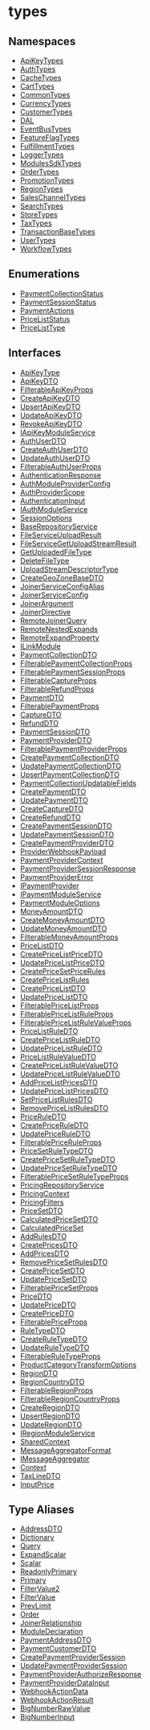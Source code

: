 
# types

## Namespaces

- [ApiKeyTypes](../types/types.ApiKeyTypes.mdx)
- [AuthTypes](../types/types.AuthTypes.mdx)
- [CacheTypes](../types/types.CacheTypes.mdx)
- [CartTypes](../types/types.CartTypes.mdx)
- [CommonTypes](../types/types.CommonTypes.mdx)
- [CurrencyTypes](../types/types.CurrencyTypes.mdx)
- [CustomerTypes](../types/types.CustomerTypes.mdx)
- [DAL](../types/types.DAL.mdx)
- [EventBusTypes](../types/types.EventBusTypes.mdx)
- [FeatureFlagTypes](../types/types.FeatureFlagTypes.mdx)
- [FulfillmentTypes](../types/types.FulfillmentTypes.mdx)
- [LoggerTypes](../types/types.LoggerTypes.mdx)
- [ModulesSdkTypes](../types/types.ModulesSdkTypes.mdx)
- [OrderTypes](../types/types.OrderTypes.mdx)
- [PromotionTypes](../types/types.PromotionTypes.mdx)
- [RegionTypes](../types/types.RegionTypes.mdx)
- [SalesChannelTypes](../types/types.SalesChannelTypes.mdx)
- [SearchTypes](../types/types.SearchTypes.mdx)
- [StoreTypes](../types/types.StoreTypes.mdx)
- [TaxTypes](../types/types.TaxTypes.mdx)
- [TransactionBaseTypes](../types/types.TransactionBaseTypes.mdx)
- [UserTypes](../types/types.UserTypes.mdx)
- [WorkflowTypes](../types/types.WorkflowTypes.mdx)

## Enumerations

- [PaymentCollectionStatus](../types/enums/types.PaymentCollectionStatus.mdx)
- [PaymentSessionStatus](../types/enums/types.PaymentSessionStatus.mdx)
- [PaymentActions](../types/enums/types.PaymentActions.mdx)
- [PriceListStatus](../types/enums/types.PriceListStatus.mdx)
- [PriceListType](../types/enums/types.PriceListType.mdx)

## Interfaces

- [ApiKeyType](../types/interfaces/types.ApiKeyType.mdx)
- [ApiKeyDTO](../types/interfaces/types.ApiKeyDTO.mdx)
- [FilterableApiKeyProps](../types/interfaces/types.FilterableApiKeyProps.mdx)
- [CreateApiKeyDTO](../types/interfaces/types.CreateApiKeyDTO.mdx)
- [UpsertApiKeyDTO](../types/interfaces/types.UpsertApiKeyDTO.mdx)
- [UpdateApiKeyDTO](../types/interfaces/types.UpdateApiKeyDTO.mdx)
- [RevokeApiKeyDTO](../types/interfaces/types.RevokeApiKeyDTO.mdx)
- [IApiKeyModuleService](../types/interfaces/types.IApiKeyModuleService.mdx)
- [AuthUserDTO](../types/interfaces/types.AuthUserDTO.mdx)
- [CreateAuthUserDTO](../types/interfaces/types.CreateAuthUserDTO.mdx)
- [UpdateAuthUserDTO](../types/interfaces/types.UpdateAuthUserDTO.mdx)
- [FilterableAuthUserProps](../types/interfaces/types.FilterableAuthUserProps.mdx)
- [AuthenticationResponse](../types/interfaces/types.AuthenticationResponse.mdx)
- [AuthModuleProviderConfig](../types/interfaces/types.AuthModuleProviderConfig.mdx)
- [AuthProviderScope](../types/interfaces/types.AuthProviderScope.mdx)
- [AuthenticationInput](../types/interfaces/types.AuthenticationInput.mdx)
- [IAuthModuleService](../types/interfaces/types.IAuthModuleService.mdx)
- [SessionOptions](../types/interfaces/types.SessionOptions.mdx)
- [BaseRepositoryService](../types/interfaces/types.BaseRepositoryService.mdx)
- [FileServiceUploadResult](../types/interfaces/types.FileServiceUploadResult.mdx)
- [FileServiceGetUploadStreamResult](../types/interfaces/types.FileServiceGetUploadStreamResult.mdx)
- [GetUploadedFileType](../types/interfaces/types.GetUploadedFileType.mdx)
- [DeleteFileType](../types/interfaces/types.DeleteFileType.mdx)
- [UploadStreamDescriptorType](../types/interfaces/types.UploadStreamDescriptorType.mdx)
- [CreateGeoZoneBaseDTO](../types/interfaces/types.CreateGeoZoneBaseDTO.mdx)
- [JoinerServiceConfigAlias](../types/interfaces/types.JoinerServiceConfigAlias.mdx)
- [JoinerServiceConfig](../types/interfaces/types.JoinerServiceConfig.mdx)
- [JoinerArgument](../types/interfaces/types.JoinerArgument.mdx)
- [JoinerDirective](../types/interfaces/types.JoinerDirective.mdx)
- [RemoteJoinerQuery](../types/interfaces/types.RemoteJoinerQuery.mdx)
- [RemoteNestedExpands](../types/interfaces/types.RemoteNestedExpands.mdx)
- [RemoteExpandProperty](../types/interfaces/types.RemoteExpandProperty.mdx)
- [ILinkModule](../types/interfaces/types.ILinkModule.mdx)
- [PaymentCollectionDTO](../types/interfaces/types.PaymentCollectionDTO.mdx)
- [FilterablePaymentCollectionProps](../types/interfaces/types.FilterablePaymentCollectionProps.mdx)
- [FilterablePaymentSessionProps](../types/interfaces/types.FilterablePaymentSessionProps.mdx)
- [FilterableCaptureProps](../types/interfaces/types.FilterableCaptureProps.mdx)
- [FilterableRefundProps](../types/interfaces/types.FilterableRefundProps.mdx)
- [PaymentDTO](../types/interfaces/types.PaymentDTO.mdx)
- [FilterablePaymentProps](../types/interfaces/types.FilterablePaymentProps.mdx)
- [CaptureDTO](../types/interfaces/types.CaptureDTO.mdx)
- [RefundDTO](../types/interfaces/types.RefundDTO.mdx)
- [PaymentSessionDTO](../types/interfaces/types.PaymentSessionDTO.mdx)
- [PaymentProviderDTO](../types/interfaces/types.PaymentProviderDTO.mdx)
- [FilterablePaymentProviderProps](../types/interfaces/types.FilterablePaymentProviderProps.mdx)
- [CreatePaymentCollectionDTO](../types/interfaces/types.CreatePaymentCollectionDTO.mdx)
- [UpdatePaymentCollectionDTO](../types/interfaces/types.UpdatePaymentCollectionDTO.mdx)
- [UpsertPaymentCollectionDTO](../types/interfaces/types.UpsertPaymentCollectionDTO.mdx)
- [PaymentCollectionUpdatableFields](../types/interfaces/types.PaymentCollectionUpdatableFields.mdx)
- [CreatePaymentDTO](../types/interfaces/types.CreatePaymentDTO.mdx)
- [UpdatePaymentDTO](../types/interfaces/types.UpdatePaymentDTO.mdx)
- [CreateCaptureDTO](../types/interfaces/types.CreateCaptureDTO.mdx)
- [CreateRefundDTO](../types/interfaces/types.CreateRefundDTO.mdx)
- [CreatePaymentSessionDTO](../types/interfaces/types.CreatePaymentSessionDTO.mdx)
- [UpdatePaymentSessionDTO](../types/interfaces/types.UpdatePaymentSessionDTO.mdx)
- [CreatePaymentProviderDTO](../types/interfaces/types.CreatePaymentProviderDTO.mdx)
- [ProviderWebhookPayload](../types/interfaces/types.ProviderWebhookPayload.mdx)
- [PaymentProviderContext](../types/interfaces/types.PaymentProviderContext.mdx)
- [PaymentProviderSessionResponse](../types/interfaces/types.PaymentProviderSessionResponse.mdx)
- [PaymentProviderError](../types/interfaces/types.PaymentProviderError.mdx)
- [IPaymentProvider](../types/interfaces/types.IPaymentProvider.mdx)
- [IPaymentModuleService](../types/interfaces/types.IPaymentModuleService.mdx)
- [PaymentModuleOptions](../types/interfaces/types.PaymentModuleOptions.mdx)
- [MoneyAmountDTO](../types/interfaces/types.MoneyAmountDTO.mdx)
- [CreateMoneyAmountDTO](../types/interfaces/types.CreateMoneyAmountDTO.mdx)
- [UpdateMoneyAmountDTO](../types/interfaces/types.UpdateMoneyAmountDTO.mdx)
- [FilterableMoneyAmountProps](../types/interfaces/types.FilterableMoneyAmountProps.mdx)
- [PriceListDTO](../types/interfaces/types.PriceListDTO.mdx)
- [CreatePriceListPriceDTO](../types/interfaces/types.CreatePriceListPriceDTO.mdx)
- [UpdatePriceListPriceDTO](../types/interfaces/types.UpdatePriceListPriceDTO.mdx)
- [CreatePriceSetPriceRules](../types/interfaces/types.CreatePriceSetPriceRules.mdx)
- [CreatePriceListRules](../types/interfaces/types.CreatePriceListRules.mdx)
- [CreatePriceListDTO](../types/interfaces/types.CreatePriceListDTO.mdx)
- [UpdatePriceListDTO](../types/interfaces/types.UpdatePriceListDTO.mdx)
- [FilterablePriceListProps](../types/interfaces/types.FilterablePriceListProps.mdx)
- [FilterablePriceListRuleProps](../types/interfaces/types.FilterablePriceListRuleProps.mdx)
- [FilterablePriceListRuleValueProps](../types/interfaces/types.FilterablePriceListRuleValueProps.mdx)
- [PriceListRuleDTO](../types/interfaces/types.PriceListRuleDTO.mdx)
- [CreatePriceListRuleDTO](../types/interfaces/types.CreatePriceListRuleDTO.mdx)
- [UpdatePriceListRuleDTO](../types/interfaces/types.UpdatePriceListRuleDTO.mdx)
- [PriceListRuleValueDTO](../types/interfaces/types.PriceListRuleValueDTO.mdx)
- [CreatePriceListRuleValueDTO](../types/interfaces/types.CreatePriceListRuleValueDTO.mdx)
- [UpdatePriceListRuleValueDTO](../types/interfaces/types.UpdatePriceListRuleValueDTO.mdx)
- [AddPriceListPricesDTO](../types/interfaces/types.AddPriceListPricesDTO.mdx)
- [UpdatePriceListPricesDTO](../types/interfaces/types.UpdatePriceListPricesDTO.mdx)
- [SetPriceListRulesDTO](../types/interfaces/types.SetPriceListRulesDTO.mdx)
- [RemovePriceListRulesDTO](../types/interfaces/types.RemovePriceListRulesDTO.mdx)
- [PriceRuleDTO](../types/interfaces/types.PriceRuleDTO.mdx)
- [CreatePriceRuleDTO](../types/interfaces/types.CreatePriceRuleDTO.mdx)
- [UpdatePriceRuleDTO](../types/interfaces/types.UpdatePriceRuleDTO.mdx)
- [FilterablePriceRuleProps](../types/interfaces/types.FilterablePriceRuleProps.mdx)
- [PriceSetRuleTypeDTO](../types/interfaces/types.PriceSetRuleTypeDTO.mdx)
- [CreatePriceSetRuleTypeDTO](../types/interfaces/types.CreatePriceSetRuleTypeDTO.mdx)
- [UpdatePriceSetRuleTypeDTO](../types/interfaces/types.UpdatePriceSetRuleTypeDTO.mdx)
- [FilterablePriceSetRuleTypeProps](../types/interfaces/types.FilterablePriceSetRuleTypeProps.mdx)
- [PricingRepositoryService](../types/interfaces/types.PricingRepositoryService.mdx)
- [PricingContext](../types/interfaces/types.PricingContext.mdx)
- [PricingFilters](../types/interfaces/types.PricingFilters.mdx)
- [PriceSetDTO](../types/interfaces/types.PriceSetDTO.mdx)
- [CalculatedPriceSetDTO](../types/interfaces/types.CalculatedPriceSetDTO.mdx)
- [CalculatedPriceSet](../types/interfaces/types.CalculatedPriceSet.mdx)
- [AddRulesDTO](../types/interfaces/types.AddRulesDTO.mdx)
- [CreatePricesDTO](../types/interfaces/types.CreatePricesDTO.mdx)
- [AddPricesDTO](../types/interfaces/types.AddPricesDTO.mdx)
- [RemovePriceSetRulesDTO](../types/interfaces/types.RemovePriceSetRulesDTO.mdx)
- [CreatePriceSetDTO](../types/interfaces/types.CreatePriceSetDTO.mdx)
- [UpdatePriceSetDTO](../types/interfaces/types.UpdatePriceSetDTO.mdx)
- [FilterablePriceSetProps](../types/interfaces/types.FilterablePriceSetProps.mdx)
- [PriceDTO](../types/interfaces/types.PriceDTO.mdx)
- [UpdatePriceDTO](../types/interfaces/types.UpdatePriceDTO.mdx)
- [CreatePriceDTO](../types/interfaces/types.CreatePriceDTO.mdx)
- [FilterablePriceProps](../types/interfaces/types.FilterablePriceProps.mdx)
- [RuleTypeDTO](../types/interfaces/types.RuleTypeDTO.mdx)
- [CreateRuleTypeDTO](../types/interfaces/types.CreateRuleTypeDTO.mdx)
- [UpdateRuleTypeDTO](../types/interfaces/types.UpdateRuleTypeDTO.mdx)
- [FilterableRuleTypeProps](../types/interfaces/types.FilterableRuleTypeProps.mdx)
- [ProductCategoryTransformOptions](../types/interfaces/types.ProductCategoryTransformOptions.mdx)
- [RegionDTO](../types/interfaces/types.RegionDTO.mdx)
- [RegionCountryDTO](../types/interfaces/types.RegionCountryDTO.mdx)
- [FilterableRegionProps](../types/interfaces/types.FilterableRegionProps.mdx)
- [FilterableRegionCountryProps](../types/interfaces/types.FilterableRegionCountryProps.mdx)
- [CreateRegionDTO](../types/interfaces/types.CreateRegionDTO.mdx)
- [UpsertRegionDTO](../types/interfaces/types.UpsertRegionDTO.mdx)
- [UpdateRegionDTO](../types/interfaces/types.UpdateRegionDTO.mdx)
- [IRegionModuleService](../types/interfaces/types.IRegionModuleService.mdx)
- [SharedContext](../types/interfaces/types.SharedContext.mdx)
- [MessageAggregatorFormat](../types/interfaces/types.MessageAggregatorFormat.mdx)
- [IMessageAggregator](../types/interfaces/types.IMessageAggregator.mdx)
- [Context](../types/interfaces/types.Context.mdx)
- [TaxLineDTO](../types/interfaces/types.TaxLineDTO.mdx)
- [InputPrice](../types/interfaces/types.InputPrice.mdx)

## Type Aliases

- [AddressDTO](../types/types/types.AddressDTO.mdx)
- [Dictionary](../types/types/types.Dictionary.mdx)
- [Query](../types/types/types.Query.mdx)
- [ExpandScalar](../types/types/types.ExpandScalar.mdx)
- [Scalar](../types/types/types.Scalar.mdx)
- [ReadonlyPrimary](../types/types/types.ReadonlyPrimary.mdx)
- [Primary](../types/types/types.Primary.mdx)
- [FilterValue2](../types/types/types.FilterValue2.mdx)
- [FilterValue](../types/types/types.FilterValue.mdx)
- [PrevLimit](../types/types/types.PrevLimit.mdx)
- [Order](../types/types/types.Order.mdx)
- [JoinerRelationship](../types/types/types.JoinerRelationship.mdx)
- [ModuleDeclaration](../types/types/types.ModuleDeclaration.mdx)
- [PaymentAddressDTO](../types/types/types.PaymentAddressDTO.mdx)
- [PaymentCustomerDTO](../types/types/types.PaymentCustomerDTO.mdx)
- [CreatePaymentProviderSession](../types/types/types.CreatePaymentProviderSession.mdx)
- [UpdatePaymentProviderSession](../types/types/types.UpdatePaymentProviderSession.mdx)
- [PaymentProviderAuthorizeResponse](../types/types/types.PaymentProviderAuthorizeResponse.mdx)
- [PaymentProviderDataInput](../types/types/types.PaymentProviderDataInput.mdx)
- [WebhookActionData](../types/types/types.WebhookActionData.mdx)
- [WebhookActionResult](../types/types/types.WebhookActionResult.mdx)
- [BigNumberRawValue](../types/types/types.BigNumberRawValue.mdx)
- [BigNumberInput](../types/types/types.BigNumberInput.mdx)
